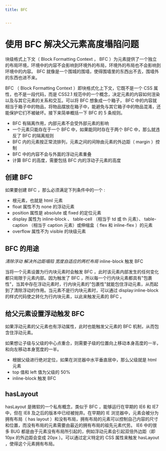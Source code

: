 ```yaml
---
title: BFC


---
```


# 使用 BFC 解决父元素高度塌陷问题

块级格式上下文（ Block Formatting Context ， BFC ）为元素提供了一个独立的布局环境，环境中的内容不会影响到环境外的布局，环境外的布局也不会影响到环境中的内容。 BFC
就像是一个围城的围墙，使得围墙里的东西出不去，围墙外的东西也进不来。

BFC （ Block Formatting Context ）即块格式化上下文，它既不是一个 CSS 属性，也不是一段代码，而是 CSS2.1 规范中的一个概念，决定元素的内容如何渲染以及与其它元素的关系和交互。可以将
BFC 想象成一个箱子， BFC 中的内容就相当于箱子中的物品，将物品摆放在箱子中，能避免与其它箱子中的物品混淆，还能保护它们不被破坏。接下来简单概括一下 BFC 的 5 条规则。

- BFC 有隔离作用，内部元素不会受外部元素的影响
- 一个元素只能存在于一个 BFC 中，如果能同时存在于两个 BFC 中，那么就违反了 BFC 的隔离规则
- BFC 内的元素按正常流排列，元素之间的间隙由元素的外边距（ margin ）控制
- BFC 中的内容不会与外面的浮动元素重叠
- 计算 BFC 的高度，需要包括 BFC 内的浮动子元素的高度

## 创建 BFC

如果要创建 BFC ，那么必须满足下列条件中的一个 :

- 根元素，也就是 html 元素
- float 属性不为 none 的浮动元素
- position 属性是 absolute 或 fixed 的定位元素
- display 属性为 inline-block 、 table-cell （相当于 td 或 th 元素）、 table-caption （相当于 caption 元素）或伸缩盒（ flex 和
  inline-flex ）的元素
- overflow 属性不为 visible 的块级元素

## BFC 的用途

_清除浮动_
_解决外边距塌陷_
_宽度自适应的两栏布局_
inline-block 触发 BFC

当将一个元素设置为行内块元素时会触发 BFC ，此时该元素内部发生的任何变化都只局限于元素内部。因为触发了 BFC
，所以每一个行内块元素都具有"包裹性"，当其中存在浮动元素时，行内块元素的"包裹性"就能包住浮动元素，从而起到了清除浮动的作用。当元素不是行内块元素时，可以通过 display:inline-block
的样式代码使之转化为行内块元素，以此来触发元素的 BFC 。

## 给父元素设置浮动触发 BFC

如果浮动元素的父元素也有浮动属性，此时也能触发父元素的 BFC 机制，从而包含住浮动元素。

如果想让子级与父级的中心点重合，则需要子级的位置向上移动本身高度的一半，和向左移动本身宽度的一半。

- 根据父级进行绝对定位，如果在浏览器中水平垂直居中，那么父级就是 html 元素
- top 值和 left 值为父级的 50%
- inline-block 触发 BFC

## hasLayout

hasLayout 是微软的一个私有概念，类似于 BFC ，能够运行在早期的 IE6 和 IE7 中，但在 IE8 及之后的版本中已经被抛弃。在早期的 IE 浏览器中，元素会被分为拥有布局（ has layout
）和没有布局，拥有布局的元素可以控制自己内容的尺寸和位置，而没有布局的元素需要由最近的拥有布局的祖先元素代劳。 IE6 中的很多 BUG 都是由于元素没有布局所引起的，例如浮动元素会引起双倍外边距（即 10px
的外边距会变成 20px ）。可以通过定义特定的 CSS 属性来触发
hasLayout ，使得这个元素拥有布局。

            